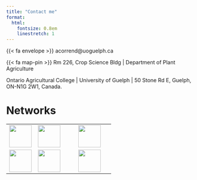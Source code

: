```yaml
---
title: "Contact me"
format:
  html:
    fontsize: 0.8em
    linestretch: 1
---
```


{{< fa envelope >}} acorrend\@uoguelph.ca

{{< fa map-pin >}} Rm 226, Crop Science Bldg \| Department of Plant Agriculture

Ontario Agricultural College \| University of Guelph \| 50 Stone Rd E, Guelph, ON-N1G 2W1, Canada.

# Networks

|  |  |  |
|--------------------|----------------------------|-------------------------|
| [![](assets/images/X_logo.png.webp){fig-align="center" width="60"}](http://twitter.com/aacorrendo) | [![](assets/images/linkedin-icon.png){fig-align="center" width="60"}](https://www.linkedin.com/in/adriancorrendo/) | [![](assets/images/github-brands.svg){fig-align="center" width="60" height="60"}](http://github.com/adriancorrendo) |
| [![](assets/images/orcid.png){fig-align="center" width="60"}](https://orcid.org/0000-0002-4172-289X) | [![](assets/images/768px-Google_Scholar_logo.png){fig-align="center" width="60"}](https://scholar.google.com/citations?user=8_ZxORIAAAAJ&hl) | [![](assets/images/ResearchGate_icon.png){fig-align="center" width="60"}](https://www.researchgate.net/profile/Adrian-Correndo-2) |
